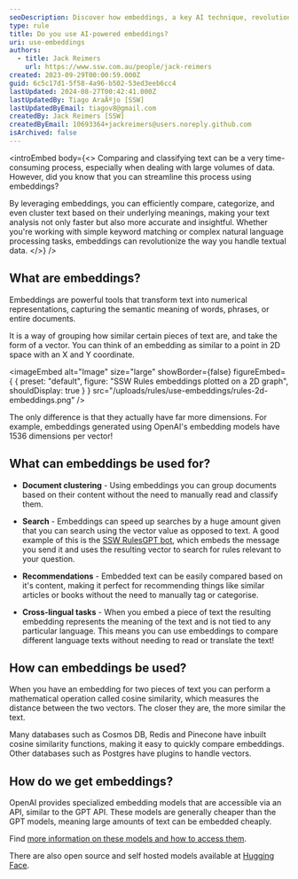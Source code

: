 ```yaml
---
seoDescription: Discover how embeddings, a key AI technique, revolutionize text comparison and classification, streamlining tasks with vector-based similarities.
type: rule
title: Do you use AI-powered embeddings?
uri: use-embeddings
authors:
  - title: Jack Reimers
    url: https://www.ssw.com.au/people/jack-reimers
created: 2023-09-29T00:00:59.000Z
guid: 6c5c17d1-5f58-4a96-b502-53ed3eeb6cc4
lastUpdated: 2024-08-27T00:42:41.000Z
lastUpdatedBy: Tiago AraÃºjo [SSW]
lastUpdatedByEmail: tiagov8@gmail.com
createdBy: Jack Reimers [SSW]
createdByEmail: 10693364+jackreimers@users.noreply.github.com
isArchived: false
---
```


<introEmbed
  body={<>
Comparing and classifying text can be a very time-consuming process, especially when dealing with large volumes of data. However, did you know that you can streamline this process using embeddings?

By leveraging embeddings, you can efficiently compare, categorize, and even cluster text based on their underlying meanings, making your text analysis not only faster but also more accurate and insightful. Whether you're working with simple keyword matching or complex natural language processing tasks, embeddings can revolutionize the way you handle textual data.
  </>}
/>
## What are embeddings?

Embeddings are powerful tools that transform text into numerical representations, capturing the semantic meaning of words, phrases, or entire documents.

It is a way of grouping how similar certain pieces of text are, and take the form of a vector. You can think of an embedding as similar to a point in 2D space with an X and Y coordinate.


<imageEmbed
  alt="Image"
  size="large"
  showBorder={false}
  figureEmbed={ {
    preset: "default",
    figure: "SSW Rules embeddings plotted on a 2D graph",
    shouldDisplay: true
  } }
  src="/uploads/rules/use-embeddings/rules-2d-embeddings.png"
/>

The only difference is that they actually have far more dimensions. For example, embeddings generated using OpenAI's embedding models have 1536 dimensions per vector!

## What can embeddings be used for?

* **Document clustering** - Using embeddings you can group documents based on their content without the need to manually read and classify them.

* **Search** - Embeddings can speed up searches by a huge amount given that you can search using the vector value as opposed to text.
A good example of this is the [SSW RulesGPT bot](https://rulesgpt.ssw.com.au/), which embeds the message you send it and uses the resulting vector to search for rules relevant to your question.

* **Recommendations** - Embedded text can be easily compared based on it's content, making it perfect for recommending things like similar articles or books without the need to manually tag or categorise.

* **Cross-lingual tasks** - When you embed a piece of text the resulting embedding represents the meaning of the text and is not tied to any particular language.
This means you can use embeddings to compare different language texts without needing to read or translate the text!

## How can embeddings be used?

When you have an embedding for two pieces of text you can perform a mathematical operation called cosine similarity, which measures the distance between the two vectors. The closer they are, the more similar the text.

Many databases such as Cosmos DB, Redis and Pinecone have inbuilt cosine similarity functions, making it easy to quickly compare embeddings.
Other databases such as Postgres have plugins to handle vectors.

## How do we get embeddings?

OpenAI provides specialized embedding models that are accessible via an API, similar to the GPT API. These models are generally cheaper than the GPT models, meaning large amounts of text can be embedded cheaply.

Find [more information on these models and how to access them](https://platform.openai.com/docs/guides/embeddings/embedding-models).

There are also open source and self hosted models available at [Hugging Face](https://huggingface.co/models?other=embeddings).
